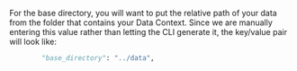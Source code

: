 For the base directory, you will want to put the relative path of your data from the folder that contains your Data Context.  Since we are manually entering this value rather than letting the CLI generate it, the key/value pair will look like:

```python name="version-0.18.8 inferred data connector add base_directory"
        "base_directory": "../data",
```
